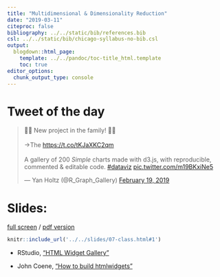 ```yaml
---
title: "Multidimensional & Dimensionality Reduction"
date: "2019-03-11"
citeproc: false
bibliography: ../../static/bib/references.bib
csl: ../../static/bib/chicago-syllabus-no-bib.csl
output:
  blogdown::html_page:
    template: ../../pandoc/toc-title_html.template
    toc: true
editor_options: 
  chunk_output_type: console
---
```


# Tweet of the day

<blockquote class="twitter-tweet" data-lang="en"><p lang="en" dir="ltr">🍾🍾 New project in the family! 🍾🍾<br><br>-&gt;The <a href="https://t.co/tKJaXKC2qm">https://t.co/tKJaXKC2qm</a><br><br>A gallery of 200  _Simple_ charts made with d3.js, with reproducible, commented &amp; editable code. <a href="https://twitter.com/hashtag/dataviz?src=hash&amp;ref_src=twsrc%5Etfw">#dataviz</a> <a href="https://t.co/m19BKxiNe5">pic.twitter.com/m19BKxiNe5</a></p>&mdash; Yan Holtz (@R_Graph_Gallery) <a href="https://twitter.com/R_Graph_Gallery/status/1097793810715869185?ref_src=twsrc%5Etfw">February 19, 2019</a></blockquote>
<script async src="https://platform.twitter.com/widgets.js" charset="utf-8"></script>


# Slides:

[full screen](../../slides/07-class.html#1) / [pdf version](https://github.com/wesslen/dsba5122-spring2019/raw/master/public/files/dsba5122-spring2019-07-class.pdf)

```r
knitr::include_url('../../slides/07-class.html#1')
```

- <i class="fas fa-external-link-square-alt"></i> RStudio, ["HTML Widget Gallery"](http://gallery.htmlwidgets.org/)

- <i class="fas fa-external-link-square-alt"></i> John Coene, ["How to build htmlwidgets"](https://john-coene.com/post/how-to-build-htmlwidgets/)

